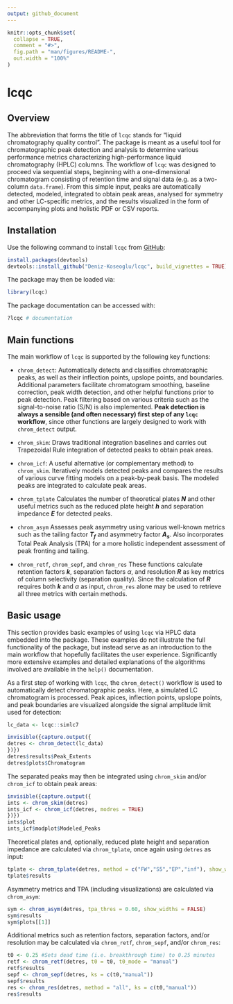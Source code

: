 ```yaml
---
output: github_document
---
```

<!-- Useful knitr chunk options -->
<!-- include = FALSE prevents code and results from showing (still runs code) -->
<!-- echo = FALSE prevents code from appearing, but not the results (e.g. figures) -->
<!-- message = FALSE prevents messages that are generated by code from appearing -->
<!-- fig.cap = "" adds caption to graphical resutls (e.g. ggplot) -->
<!-- eval = FALSE prevents code in chunk from running -->
<!-- ALL OPTIONS: https://www.rstudio.com/wp-content/uploads/2015/03/rmarkdown-reference.pdf -->

<!-- README.md is generated from README.Rmd. Please edit that file -->

```r
knitr::opts_chunk$set(
  collapse = TRUE,
  comment = "#>",
  fig.path = "man/figures/README-",
  out.width = "100%"
)
```

# lcqc

<!-- badges: start -->
<!-- badges: end -->

## Overview

The abbreviation that forms the title of `lcqc` stands for "liquid chromatography quality control". The package is meant as a useful tool for chromatographic peak detection and analysis to determine various performance metrics characterizing high-performance liquid chromatography (HPLC) columns. The workflow of `lcqc` was designed to proceed via sequential steps, beginning with a one-dimensional chromatogram consisting of retention time and signal data (e.g. as a two-column `data.frame`). From this simple input, peaks are automatically detected, modeled, integrated to obtain peak areas, analysed for symmetry and other LC-specific metrics, and the results visualized in the form of accompanying plots and holistic PDF or CSV reports.

## Installation

Use the following command to install `lcqc` from [GitHub][githubrepo]:

``` r
install.packages(devtools)
devtools::install_github("Deniz-Koseoglu/lcqc", build_vignettes = TRUE)
```

The package may then be loaded via:

```r
library(lcqc)
```

The package documentation can be accessed with:

```r
?lcqc # documentation
```

## Main functions

The main workflow of `lcqc` is supported by the following key functions:

* `chrom_detect`: 
Automatically detects and classifies chromatoraphic peaks, as well as their inflection points, upslope points, and boundaries. Additional parameters facilitate chromatogram smoothing, baseline correction, peak width detection, and other helpful functions prior to peak detection. Peak filtering based on various criteria such as the signal-to-noise ratio (S/N) is also implemented. __Peak detection is always a sensible (and often necessary) first step of any `lcqc` workflow__, since other functions are largely designed to work with `chrom_detect` output.

* `chrom_skim`:
Draws traditional integration baselines and carries out Trapezoidal Rule integration of detected peaks to obtain peak areas.

* `chrom_icf`:
A useful alternative (or complementary method) to `chrom_skim`. Iteratively models detected peaks and compares the results of various curve fitting models on a peak-by-peak basis. The modeled peaks are integrated to calculate peak areas.

* `chrom_tplate`
Calculates the number of theoretical plates __*N*__ and other useful metrics such as the reduced plate height __*h*__ and separation impedance __*E*__ for detected peaks.

* `chrom_asym`
Assesses peak asymmetry using various well-known metrics such as the tailing factor __*T~f~*__ and asymmetry factor __*A~s~*__. Also incorporates Total Peak Analysis (TPA) for a more holistic independent assessment of peak fronting and tailing.

* `chrom_retf`, `chrom_sepf`, and `chrom_res`
These functions calculate retention factors __*k*__, separation factors $\alpha$, and resolution __*R*__ as key metrics of column selectivity (separation quality). Since the calculation of __*R*__ requires both __*k*__ and $\alpha$ as input, `chrom_res` alone may be used to retrieve all three metrics with certain methods.

## Basic usage

This section provides basic examples of using `lcqc` via HPLC data embedded into the package. These examples do not illustrate the full functionality of the package, but instead serve as an introduction to the main workflow that hopefully facilitates the user experience. Significantly more extensive examples and detailed explanations of the algorithms involved are available in the `help()` documentation.

As a first step of working with `lcqc`, the `chrom_detect()` workflow is used to automatically detect chromatographic peaks. Here, a simulated LC chromatogram is processed. Peak apices, inflection points, upslope points, and peak boundaries are visualized alongside the signal amplitude limit used for detection:

```r
lc_data <- lcqc::simlc7

invisible({capture.output({
detres <- chrom_detect(lc_data)
})})
detres$results$Peak_Extents
detres$plots$Chromatogram
```

The separated peaks may then be integrated using `chrom_skim` and/or `chrom_icf` to obtain peak areas:

```r
invisible({capture.output({
ints <- chrom_skim(detres)
ints_icf <- chrom_icf(detres, modres = TRUE)
})})
ints$plot
ints_icf$modplot$Modeled_Peaks
```

Theoretical plates and, optionally, reduced plate height and separation impedance are calculated via `chrom_tplate`, once again using `detres` as input:

```r
tplate <- chrom_tplate(detres, method = c("FW","S5","EP","inf"), show_widths = FALSE)
tplate$results
```

Asymmetry metrics and TPA (including visualizations) are calculated via `chrom_asym`:

```r
sym <- chrom_asym(detres, tpa_thres = 0.60, show_widths = FALSE)
sym$results
sym$plots[[1]]
```

Additional metrics such as retention factors, separation factors, and/or resolution may be calculated via `chrom_retf`, `chrom_sepf`, and/or
`chrom_res`:
```r
t0 <- 0.25 #Sets dead time (i.e. breakthrough time) to 0.25 minutes
retf <- chrom_retf(detres, t0 = t0, t0_mode = "manual")
retf$results
sepf <- chrom_sepf(detres, ks = c(t0,"manual"))
sepf$results
res <- chrom_res(detres, method = "all", ks = c(t0,"manual"))
res$results
```

[githubrepo]: https://www.github.com/Deniz-Koseoglu/lcqc
